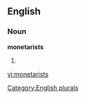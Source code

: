 
==English==

===Noun===
'''monetarists'''

# {{plural of|[[monetarist]]}}

[[Category:English plurals]]

[[vi:monetarists]]